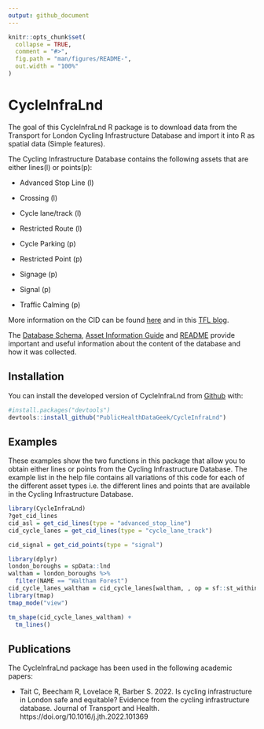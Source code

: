 ```yaml
---
output: github_document
---
```



```r
knitr::opts_chunk$set(
  collapse = TRUE,
  comment = "#>",
  fig.path = "man/figures/README-",
  out.width = "100%"
)
```

# CycleInfraLnd

The goal of this CycleInfraLnd R package is to download data from the Transport for London Cycling Infrastructure Database and import it into R as spatial data (Simple features).

The Cycling Infrastructure Database contains the following assets that are either lines(l) or points(p): 

* Advanced Stop Line (l)

* Crossing (l)

* Cycle lane/track (l)

* Restricted Route (l)

* Cycle Parking (p)

* Restricted Point (p)

* Signage (p)

* Signal (p)

* Traffic Calming (p)

More information on the CID can be found [here](https://data.london.gov.uk/dataset/cycling-infrastructure-database) and in this [TFL blog](https://blog.tfl.gov.uk/2019/08/13/data-drop-cycling-infrastructure-database/).

The [Database Schema](https://cycling.data.tfl.gov.uk/CyclingInfrastructure/documentation/cid_database_schema.xlsx), [Asset Information Guide](https://cycling.data.tfl.gov.uk/CyclingInfrastructure/documentation/asset_information_guide.pdf) and [README](https://cycling.data.tfl.gov.uk/CyclingInfrastructure/documentation/CIDASSETS_README.docx) provide important and useful information about the content of the database and how it was collected. 



## Installation

You can install the developed version of CycleInfraLnd from [Github](https://github.com/PublicHealthDataGeek/CycleInfraLnd) with:

``` r
#install.packages("devtools")
devtools::install_github("PublicHealthDataGeek/CycleInfraLnd")
```
## Examples

These examples show the two functions in this package that allow you to obtain either lines or points from the Cycling Infrastructure Database.  The example list in the help file contains all variations of this code for each of the different asset types i.e. the different lines and points that are available in the Cycling Infrastructure Database.  

```r
library(CycleInfraLnd)
?get_cid_lines
cid_asl = get_cid_lines(type = "advanced_stop_line")
cid_cycle_lanes = get_cid_lines(type = "cycle_lane_track")

cid_signal = get_cid_points(type = "signal")
```

```r
library(dplyr)
london_boroughs = spData::lnd
waltham = london_boroughs %>% 
  filter(NAME == "Waltham Forest")
cid_cycle_lanes_waltham = cid_cycle_lanes[waltham, , op = sf::st_within]
library(tmap)
tmap_mode("view")

tm_shape(cid_cycle_lanes_waltham) +
  tm_lines()
```

## Publications
The CycleInfraLnd package has been used in the following academic papers:

* Tait C, Beecham R, Lovelace R, Barber S. 2022. Is cycling infrastructure in London safe and equitable? Evidence from the cycling infrastructure database. Journal of Transport and Health. https://doi.org/10.1016/j.jth.2022.101369



